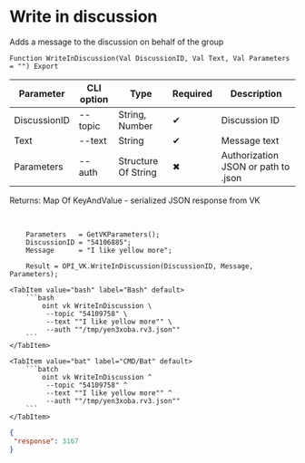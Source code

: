 ﻿---
sidebar_position: 4
description: Write in discussion and other functions to work with VK in the Open Integration Package, a free open-source integration library for 1C:Enterprise 8, OneScript and CLI
keywords: [1C, 1С, 1С:Enterprise, 1С:Enterprise 8.3, API, Integration, Services, Exchange, OneScript, CLI, VK]
---


# Write in discussion
 Adds a message to the discussion on behalf of the group



`Function WriteInDiscussion(Val DiscussionID, Val Text, Val Parameters = "") Export`

  | Parameter | CLI option | Type | Required | Description |
  |-|-|-|-|-|
  | DiscussionID | --topic | String, Number | &#x2714; | Discussion ID |
  | Text | --text | String | &#x2714; | Message text |
  | Parameters | --auth | Structure Of String | &#x2716; | Authorization JSON or path to .json |

  
  Returns:  Map Of KeyAndValue - serialized JSON response from VK

<br/>




```bsl title="1C:Enterprise/OneScript code example"
    Parameters   = GetVKParameters();
    DiscussionID = "54106885";
    Message      = "I like yellow more";

    Result = OPI_VK.WriteInDiscussion(DiscussionID, Message, Parameters);
```
 

 <Tabs>
  
    <TabItem value="bash" label="Bash" default>
        ```bash
            oint vk WriteInDiscussion \
             --topic "54109758" \
             --text ""I like yellow more"" \
             --auth ""/tmp/yen3xoba.rv3.json""
        ```
    </TabItem>
  
    <TabItem value="bat" label="CMD/Bat" default>
        ```batch
            oint vk WriteInDiscussion ^
             --topic "54109758" ^
             --text ""I like yellow more"" ^
             --auth ""/tmp/yen3xoba.rv3.json""
        ```
    </TabItem>
</Tabs>


```json title="Result"
{
 "response": 3167
}
```
